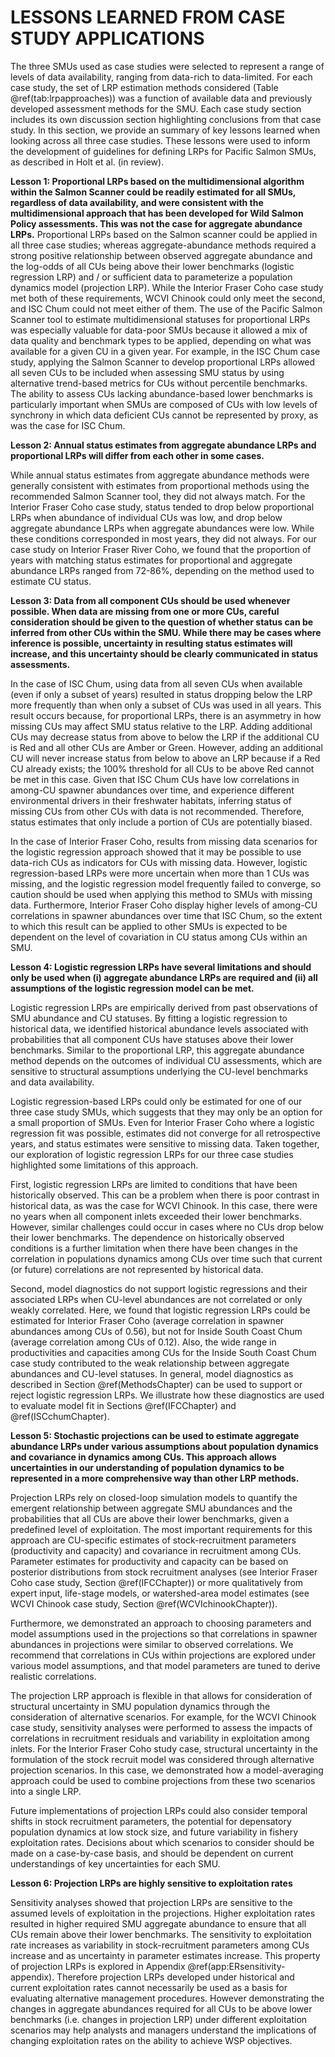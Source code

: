 # LESSONS LEARNED FROM CASE STUDY APPLICATIONS

The three SMUs used as case studies were selected to represent a range of levels of data availability, ranging from data-rich to data-limited. For each case study, the set of LRP estimation methods considered (Table \@ref(tab:lrpapproaches)) was a function of available data and previously developed assessment methods for the SMU. Each case study section includes its own discussion section highlighting conclusions from that case study. In this section, we provide an summary of key lessons learned when looking across all three case studies. These lessons were used to inform the development of guidelines for defining LRPs for Pacific Salmon SMUs, as described in Holt et al. (in review).


**Lesson 1: Proportional LRPs based on the multidimensional algorithm within the Salmon Scanner could be readily estimated for all SMUs, regardless of data availability, and were consistent with the multidimensional approach that has been developed for Wild Salmon Policy assessments.  This was not the case for aggregate abundance LRPs.**
<!--CH 1 Feb. I guess my one concern about this is missing the idea of data deficiencies. It can't estimate status when CUs are DD and status cannot be inferred. Perhaps this caveat is obvious though? In the bolded lesson above, we could change "regardless of data availability" to "over a wide range of data availabilities"-->
Proportional LRPs based on the Salmon scanner could be applied in all three case studies; whereas aggregate-abundance methods required a strong positive relationship between observed aggregate abundance and the log-odds of all CUs being above their lower benchmarks (logistic regression LRP) and / or sufficient data to parameterize a population dynamics model (projection LRP).  While the Interior Fraser Coho case study met both of these requirements, WCVI Chinook could only meet the second, and ISC Chum could not meet either of them. The use of the Pacific Salmon Scanner tool to estimate multidimensional statuses <!--CH 1 FEb. added last 2 words-->for proportional LRPs was especially valuable for data-poor SMUs because it allowed a mix of data quality and benchmark types to be applied, depending on what was available for a given CU in a given year. For example, in the ISC Chum case study, applying the Salmon Scanner to develop proportional LRPs allowed all seven CUs to be included when assessing SMU status by using alternative trend-based metrics for CUs without percentile benchmarks. The ability to assess CUs lacking abundance-based lower benchmarks is particularly important when SMUs are composed of CUs with low levels of synchrony in which data deficient CUs cannot be represented by proxy, as was the case for ISC Chum. 


**Lesson 2: Annual status estimates from aggregate abundance LRPs and proportional LRPs will differ from each other in some cases.**

While annual status estimates from aggregate abundance methods were generally consistent with estimates from proportional methods using the recommended Salmon Scanner tool, they did not always match. For the Interior Fraser Coho case study, status tended to drop below proportional LRPs when abundance of individual CUs was low, and drop below aggregate abundance LRPs when aggregate abundances were low.  While these conditions corresponded in most years, they did not always.  <!--CH 1 Feb. added that these results are from IFR-->For our case study on Interior Fraser River Coho, we found that the proportion of years with matching status estimates for proportional and aggregate abundance LRPs ranged from 72-86%, depending on the method used to estimate CU status.


**Lesson 3:  Data from all component CUs should be used whenever possible. When data are missing from one or more CUs, careful consideration should be given to the question of whether status can be inferred from other CUs within the SMU.  While there may be cases where inference is possible, uncertainty in resulting status estimates will increase, and this uncertainty should be clearly communicated in status assessments.**

In the case of ISC Chum, using data from all seven CUs when available (even if only a subset of years) resulted in status dropping below the LRP more frequently than when only a subset of CUs was used in all years. This result occurs because, for proportional LRPs, there is an asymmetry in how missing CUs may affect SMU status relative to the LRP. Adding additional CUs may decrease status from above to below the LRP if the additional CU is Red and all other CUs are Amber or Green. However, adding an additional CU will never increase status from below to above an LRP because if a Red CU already exists<!--CH 1 FEb. I think you can omit:", adding a new Amber or Green CU will not make a difference"-->; the 100% threshold for all CUs to be above Red cannot be met in this case. Given that ISC Chum CUs have low correlations in among-CU spawner abundances over time, and experience different environmental drivers in their freshwater habitats, inferring status of missing CUs from other CUs with data is not recommended. Therefore, status estimates that only include a portion of CUs are potentially biased.  

In the case of Interior Fraser Coho, results from missing data scenarios for the logistic regression approach showed that it may be possible to use data-rich CUs as indicators for CUs with missing data.  However, logistic regression-based LRPs were more uncertain when more than 1 CUs was missing, and the logistic regression model frequently failed to converge, so caution should be used when applying this method to SMUs with missing data.  Furthermore, Interior Fraser Coho display higher levels of among-CU correlations in spawner abundances over time that ISC Chum, so the extent to which this result can be applied to other SMUs is expected to be dependent on the level of covariation in CU status among CUs within an SMU.

**Lesson 4: Logistic regression LRPs have several limitations and should only be used when (i) aggregate abundance LRPs are required and (ii) all assumptions of the logistic regression model can be met.**


Logistic regression LRPs are empirically derived from past observations of SMU abundance and CU statuses. By fitting a logistic regression to historical data, we identified historical abundance levels associated with probabilities that all component CUs have statuses above their lower benchmarks. Similar to the proportional LRP, this aggregate abundance method depends on the outcomes of individual CU assessments, which are sensitive to structural assumptions underlying the CU-level benchmarks and data availability.


Logistic regression-based LRPs could only be estimated for one of our three case study SMUs, which suggests that they may only be an option for a small proportion of SMUs.  Even for Interior Fraser Coho where a logistic regression fit was possible, estimates did not converge for all retrospective years, and status estimates were sensitive to missing data. Taken together, our exploration of logistic regression LRPs for our three case studies highlighted some limitations of this approach.


First, logistic regression LRPs are limited to conditions that have been historically observed. This can be a problem when there is poor contrast in historical data, as was the case for WCVI Chinook.  In this case, there were no years when all component inlets exceeded their lower benchmarks. However, similar challenges could occur in cases where no CUs drop below their lower benchmarks.  The dependence on historically observed conditions is a further limitation when there have been changes in the correlation in populations dynamics among CUs over time such that current (or future) correlations are not represented by historical data.


Second, model diagnostics do not support logistic regressions and their associated LRPs when CU-level abundances are not correlated or only weakly correlated.  Here, we found that logistic regression LRPs could be estimated for Interior Fraser Coho (average correlation in spawner abundances among CUs of 0.56), but not for Inside South Coast Chum (average correlation among CUs of 0.12). Also, the wide range in productivities and capacities among CUs for the Inside South Coast Chum case study contributed to the weak relationship between aggregate abundances and CU-level statuses. In general, model diagnostics as described in Section \@ref(MethodsChapter) can be used to support or reject logistic regression LRPs. We illustrate how these diagnostics are used to evaluate model fit in Sections \@ref(IFCChapter) and \@ref(ISCchumChapter).    


**Lesson 5: Stochastic projections can be used to estimate aggregate abundance LRPs under various assumptions about population dynamics and covariance in dynamics among CUs. This approach allows uncertainties in our understanding of population dynamics to be represented in a more comprehensive way than other LRP methods.**

Projection LRPs rely on closed-loop simulation models to quantify the emergent relationship between aggregate SMU abundances and the probabilities that all CUs are above their lower benchmarks, given a predefined level of exploitation. The most important requirements for this approach are CU-specific estimates of stock-recruitment parameters (productivity and capacity) and covariance in recruitment among CUs. Parameter estimates for productivity and capacity can be based on posterior distributions from stock recruitment analyses (see Interior Fraser Coho case study, Section \@ref(IFCChapter)) or more qualitatively from expert input, life-stage models, or watershed-area model estimates (see WCVI Chinook case study, Section \@ref(WCVIchinookChapter)). 


Furthermore, we demonstrated an approach to choosing parameters and model assumptions used in the projections so that correlations in spawner abundances in projections were similar to observed correlations. We recommend that correlations in CUs within projections are explored under various model assumptions, and that model parameters are tuned to derive realistic correlations.


The projection LRP approach is flexible in that allows for consideration of structural uncertainty in SMU population dynamics through the consideration of alternative scenarios. For example, for the WCVI Chinook case study, sensitivity analyses were performed to assess the impacts of correlations in recruitment residuals and variability in exploitation among inlets. For the Interior Fraser Coho study case, structural uncertainty in the formulation of the stock recruit model was considered through alternative projection scenarios. In this case, we demonstrated how a model-averaging approach could be used to combine projections from these two scenarios into a single LRP.  


Future implementations of projection LRPs could also consider temporal shifts in stock recruitment parameters, the potential for depensatory population dynamics at low stock size, and future variability in fishery exploitation rates. Decisions about which scenarios to consider should be made on a case-by-case basis, and should be dependent on current understandings of key uncertainties for each SMU.


**Lesson 6: Projection LRPs are highly sensitive to exploitation rates**

Sensitivity analyses showed that projection LRPs are sensitive to the assumed levels of exploitation in the projections. Higher exploitation rates resulted in higher required SMU aggregate abundance to ensure that all CUs remain above their lower benchmarks. The sensitivity to exploitation rate increases as variability in stock-recruitment parameters among CUs increase and as uncertainty in parameter estimates increase. This property of projection LRPs is explored in Appendix \@ref(app:ERsensitivity-appendix). Therefore projection LRPs developed under historical and current exploitation rates cannot necessarily be used as a basis for evaluating alternative management procedures. However demonstrating the changes in aggregate abundances required for all CUs to be above lower benchmarks (i.e. changes in projection LRP) under different exploitation scenarios may help analysts and managers understand the implications of changing exploitation rates on the ability to achieve WSP objectives.

